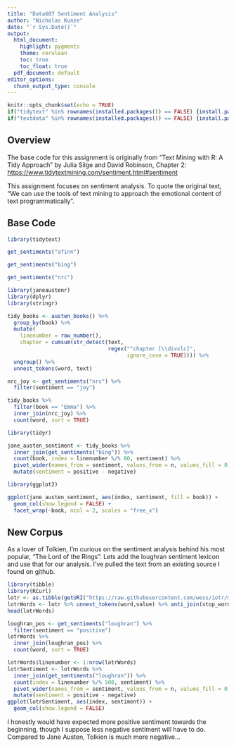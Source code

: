 ```yaml
---
title: "Data607 Sentiment Analysis"
author: "Nicholas Kunze"
date: "`r Sys.Date()`"
output:
  html_document:
    highlight: pygments
    theme: cerulean
    toc: true
    toc_float: true
  pdf_document: default
editor_options: 
  chunk_output_type: console
---
```


```r
knitr::opts_chunk$set(echo = TRUE)
if("tidytext" %in% rownames(installed.packages()) == FALSE) {install.packages("tidytext")}
if("textdata" %in% rownames(installed.packages()) == FALSE) {install.packages("textdata")}
```

## Overview

The base code for this assignment is originally from "Text Mining with R: A Tidy Approach" by Julia Silge and David Robinson, Chapter 2: <https://www.tidytextmining.com/sentiment.html#sentiment>

This assignment focuses on sentiment analysis. To quote the original text, "We can use the tools of text mining to approach the emotional content of text programmatically".

## Base Code

```r
library(tidytext)

get_sentiments("afinn")
```

```r
get_sentiments("bing")
```

```r
get_sentiments("nrc")
```

```r
library(janeaustenr)
library(dplyr)
library(stringr)

tidy_books <- austen_books() %>%
  group_by(book) %>%
  mutate(
    linenumber = row_number(),
    chapter = cumsum(str_detect(text, 
                                regex("^chapter [\\divxlc]", 
                                      ignore_case = TRUE)))) %>%
  ungroup() %>%
  unnest_tokens(word, text)
```

```r
nrc_joy <- get_sentiments("nrc") %>% 
  filter(sentiment == "joy")

tidy_books %>%
  filter(book == "Emma") %>%
  inner_join(nrc_joy) %>%
  count(word, sort = TRUE)
```

```r
library(tidyr)

jane_austen_sentiment <- tidy_books %>%
  inner_join(get_sentiments("bing")) %>%
  count(book, index = linenumber %/% 80, sentiment) %>%
  pivot_wider(names_from = sentiment, values_from = n, values_fill = 0) %>% 
  mutate(sentiment = positive - negative)
```

```r
library(ggplot2)

ggplot(jane_austen_sentiment, aes(index, sentiment, fill = book)) +
  geom_col(show.legend = FALSE) +
  facet_wrap(~book, ncol = 2, scales = "free_x")
```

## New Corpus

As a lover of Tolkien, I'm curious on the sentiment analysis behind his most popular, "The Lord of the Rings". Lets add the loughran sentiment lexicon and use that for our analysis. I've pulled the text from an existing source I found on github.

```r
library(tibble)
library(RCurl)
lotr <- as.tibble(getURI("https://raw.githubusercontent.com/wess/iotr/master/lotr.txt"))
lotrWords <- lotr %>% unnest_tokens(word,value) %>% anti_join(stop_words)
head(lotrWords)
```

```r
loughran_pos <- get_sentiments("loughran") %>% 
  filter(sentiment == "positive")
lotrWords %>% 
  inner_join(loughran_pos) %>%
  count(word, sort = TRUE)
```

```r
lotrWords$linenumber <- 1:nrow(lotrWords)
lotrSentiment <- lotrWords %>% 
  inner_join(get_sentiments("loughran")) %>%
  count(index = linenumber %/% 500, sentiment) %>%
  pivot_wider(names_from = sentiment, values_from = n, values_fill = 0) %>% 
  mutate(sentiment = positive - negative)
ggplot(lotrSentiment, aes(index, sentiment)) +
  geom_col(show.legend = FALSE)
```

I honestly would have expected more positive sentiment towards the beginning, though I suppose less negative sentiment will have to do. Compared to Jane Austen, Tolkien is much more negative...

